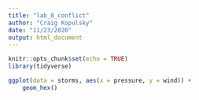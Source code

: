 ```yaml
---
title: "lab_8_conflict"
author: "Craig Kopulsky"
date: "11/23/2020"
output: html_document
---
```


```r
knitr::opts_chunk$set(echo = TRUE)
library(tidyverse)
```



```r
ggplot(data = storms, aes(x = pressure, y = wind)) +
    geom_hex()
```

